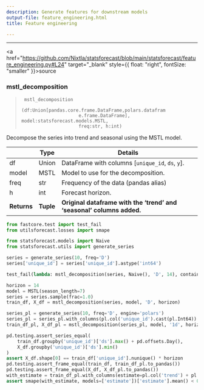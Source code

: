 ```yaml
---
description: Generate features for downstream models
output-file: feature_engineering.html
title: Feature engineering

---
```


------------------------------------------------------------------------

<a
href="https://github.com/Nixtla/statsforecast/blob/main/statsforecast/feature_engineering.py#L24"
target="_blank" style={{ float: "right", fontSize: "smaller" }}>source</a>

### mstl_decomposition

> ``` text
>  mstl_decomposition
>                      (df:Union[pandas.core.frame.DataFrame,polars.datafram
>                      e.frame.DataFrame], model:statsforecast.models.MSTL,
>                      freq:str, h:int)
> ```

Decompose the series into trend and seasonal using the MSTL model.

|             | **Type**  | **Details**                                                           |
|--------|---------------------------|-------------------------------------|
| df          | Union     | DataFrame with columns \[`unique_id`, `ds`, `y`\].                    |
| model       | MSTL      | Model to use for the decomposition.                                   |
| freq        | str       | Frequency of the data (pandas alias)                                  |
| h           | int       | Forecast horizon.                                                     |
| **Returns** | **Tuple** | **Original dataframe with the ‘trend’ and ‘seasonal’ columns added.** |

```python
from fastcore.test import test_fail
from utilsforecast.losses import smape

from statsforecast.models import Naive
from statsforecast.utils import generate_series
```


```python
series = generate_series(10, freq='D')
series['unique_id'] = series['unique_id'].astype('int64')
```


```python
test_fail(lambda: mstl_decomposition(series, Naive(), 'D', 14), contains='must be an MSTL instance')
```


```python
horizon = 14
model = MSTL(season_length=7)
series = series.sample(frac=1.0)
train_df, X_df = mstl_decomposition(series, model, 'D', horizon)
```


```python
series_pl = generate_series(10, freq='D', engine='polars')
series_pl = series_pl.with_columns(pl.col('unique_id').cast(pl.Int64))
train_df_pl, X_df_pl = mstl_decomposition(series_pl, model, '1d', horizon)
```


```python
pd.testing.assert_series_equal(
    train_df.groupby('unique_id')['ds'].max() + pd.offsets.Day(),
    X_df.groupby('unique_id')['ds'].min()
)
assert X_df.shape[0] == train_df['unique_id'].nunique() * horizon
pd.testing.assert_frame_equal(train_df, train_df_pl.to_pandas())
pd.testing.assert_frame_equal(X_df, X_df_pl.to_pandas())
with_estimate = train_df_pl.with_columns(estimate=pl.col('trend') + pl.col('seasonal'))
assert smape(with_estimate, models=['estimate'])['estimate'].mean() < 0.1
```


